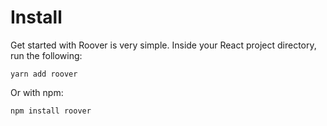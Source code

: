 
# Install

Get started with Roover is very simple. Inside your React project directory, run the following:

```
yarn add roover
```

Or with npm:

```
npm install roover
```
